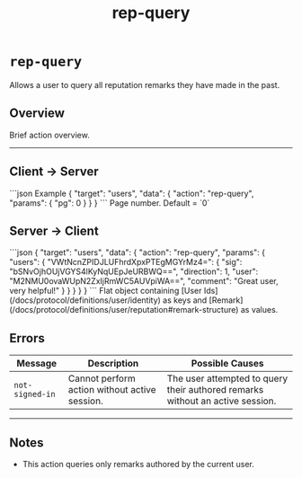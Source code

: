 ﻿---
title: "rep-query"
---


# `rep-query`

Allows a user to query all reputation remarks they have made in the past.

## Overview

Brief action overview.

---

## Client → Server

<SchemaExample path="/comms/users/rep-query.json">
```json Example
{
    "target": "users",
    "data": {
        "action": "rep-query",
        "params": {
            "pg": 0
        }
    }
}
```
</SchemaExample>

<ParamsList>
    <Param name="pg" type="integer">
        Page number. Default = `0`
    </Param>
</ParamsList>

## Server → Client

<SchemaExample path="/comms/users/rep-query-response.json">
```json
{
    "target": "users",
    "data": {
        "action": "rep-query",
        "params": {
        "users": {
            "VWtNcnZPIDJLUFhrdXpxPTEgMGYrMz4=": {
                "sig": "bSNvOjhOUjVGYS4lKyNqUEpJeURBWQ==",
                "direction": 1,
                "user": "M2NMU0ovaWUpN2ZxIjRmWC5AUVpiWA==",
                "comment": "Great user, very helpful!"
                }
            }
        }
    }
}
```
</SchemaExample>

<ParamsList>
    <Param body="users" type="object" required>
        Flat object containing [User Ids](/docs/protocol/definitions/user/identity) as keys and
        [Remark](/docs/protocol/definitions/user/reputation#remark-structure) as values.
    </Param>
</ParamsList>


## Errors

| Message         | Description                                   | Possible Causes                                                               |
|-----------------|-----------------------------------------------|-------------------------------------------------------------------------------|
| `not-signed-in` | Cannot perform action without active session. | The user attempted to query their authored remarks without an active session. |

---

## Notes

- This action queries only remarks authored by the current user.
